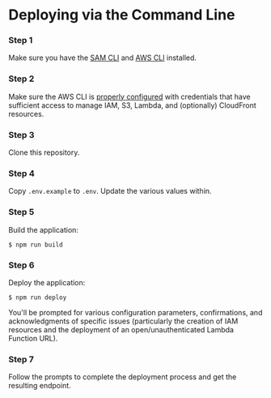 
# Deploying via the Command Line

<Steps>

### Step 1

Make sure you have the [SAM CLI](https://aws.amazon.com/serverless/sam/) and [AWS CLI](https://aws.amazon.com/cli/) installed.

### Step 2

Make sure the AWS CLI is [properly configured](https://docs.aws.amazon.com/cli/latest/userguide/cli-chap-configure.html) with credentials that have sufficient access to manage IAM, S3, Lambda, and (optionally) CloudFront resources.

### Step 3

Clone this repository.

### Step 4

Copy `.env.example` to `.env`. Update the various values within.

### Step 5

Build the application:

```shell
$ npm run build
```

### Step 6

Deploy the application:

```shell
$ npm run deploy
```

You'll be prompted for various configuration parameters, confirmations, and acknowledgments of specific issues (particularly the creation of IAM resources and the deployment of an open/unauthenticated Lambda Function URL).

### Step 7

Follow the prompts to complete the deployment process and get the resulting endpoint.

</Steps>
